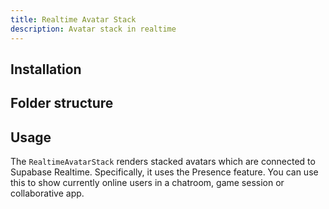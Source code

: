 ```yaml
---
title: Realtime Avatar Stack
description: Avatar stack in realtime
---
```


<ComponentPreview name="realtime-avatar-stack-demo" showCode={false} />

## Installation

<BlockItem
  name="realtime-avatar-stack-nextjs"
  description="Renders a stack of avatars which are connected via Supabase Realtime"
/>

## Folder structure

<RegistryBlock itemName="realtime-avatar-stack-nextjs" />

## Usage

The `RealtimeAvatarStack` renders stacked avatars which are connected to Supabase Realtime. Specifically, it uses the Presence feature. You can use this to show currently online users in a chatroom, game session or collaborative app.
